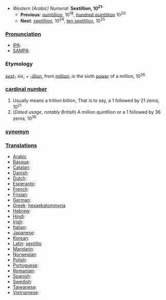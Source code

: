*''Western (Arabic) Numeral'': '''Sextillion, 10<sup>21</sup>''''
**'''Previous''': [[quintillion]], 10<sup>18</sup>, [[hundred quintillion]] 10<sup>20</sup>
**'''Next''': [[septillion]], 10<sup>24</sup>, [[ten septillion]], 10<sup>25</sup>

===[[Pronunciation]]===
*[[IPA]]:
*[[SAMPA]]:
===Etymology===
''[[sext-]]'' six, + ''[[-illion]]'', from [[million]]; ''ie'' the sixth [[power]] of a million, 10<sup>36</sup>

===[[cardinal number]]===
#Usually means a trillion billion, That is to say, a 1 followed by 21 zeros, 10<sup>21</sup>
#(''Dated usage, notably British'') A million quintllion or a 1 followed by 36 zeros, 10<sup>36</sup>

===[[synomyn]]===
===[[Translations]]===

*[[Arabic]]
*[[Basque]]:
*[[Catalan]]:
*[[Danish]]:
*[[Dutch]]:
*[[Esperanto]]:
*[[French]]:
*[[Frisian]]:
*[[German]]:
*[[Greek]]: [[hexaekatommyria]]
*[[Hebrew]]:
*[[Hindi]]:
*[[Irish]]:
*[[Italian]]:
*[[Japanese]]:
*[[Korean]]:
*[[Latin]]: [[sextillio]]
*[[Mandarin]]:
*[[Norwegian]]:
*[[Polish]]:
*[[Portuguese]]:
*[[Romanian]]:
*[[Spanish]]:
*[[Swedish]]:
*[[Taiwanese]]:
*[[Vietnamese]]: